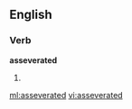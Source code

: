 ==English==

===Verb===
'''asseverated'''

# {{past of|[[asseverate]]}}

[[ml:asseverated]]
[[vi:asseverated]]